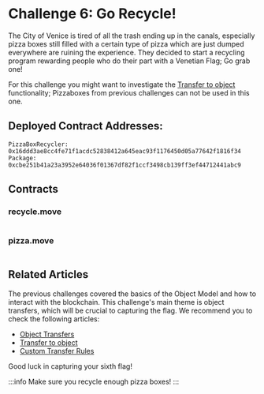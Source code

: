 




# Challenge 6: Go Recycle!

The City of Venice is tired of all the trash ending up in the canals, especially pizza boxes still filled with a certain type of pizza which are just dumped everywhere are ruining the experience. They decided to start a recycling program rewarding people who do their part with a Venetian Flag; Go grab one! 

For this challenge you might want to investigate the [Transfer to object](../iota-101/objects/transfers/transfer-to-object.mdx) functionality; Pizzaboxes from previous challenges can not be used in this one. 

## Deployed Contract Addresses:
```
PizzaBoxRecycler: 0x16ddd3ae8cc4fe71f1acdc52838412a645eac93f1176450d05a77642f1816f34
Package: 0xcbe251b41a23a3952e64036f01367df82f1ccf3498cb139ff3ef44712441abc9
```

## Contracts

### recycle.move
```move file=<rootDir>/docs/examples/move/ctf/challenge_6/sources/recycle.move
```

### pizza.move
```move file=<rootDir>/docs/examples/move/ctf/challenge_6/sources/pizza.move
```


## Related Articles

The previous challenges covered the basics of the Object Model and how to interact with the blockchain. This challenge's main theme is object transfers, which will be crucial to capturing the flag.
We recommend you to check the following articles:

- [Object Transfers](../iota-101/objects/transfers/)
- [Transfer to object](../iota-101/objects/transfers/transfer-to-object.mdx)
- [Custom Transfer Rules](../iota-101/objects/transfers/custom-rules.mdx)



Good luck in capturing your sixth flag!

:::info
Make sure you recycle enough pizza boxes!
:::

<ChallengeVerifier expectedObjectType="0xcbe251b41a23a3952e64036f01367df82f1ccf3498cb139ff3ef44712441abc9::recycle::Flag" />
